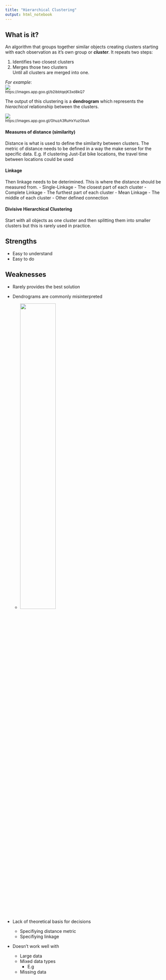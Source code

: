 ```yaml
---
title: "Hierarchical Clustering"
output: html_notebook
---
```


## What is it? 

An algorithm that groups together similar objects creating clusters starting with each observation as it's own group or ***cluster***. It repeats two steps:    

1. Identifies two closest clusters    
2. Merges those two clusters  
Until all clusters are merged into one. 

*For example*:  
![](clustering.gif)  
^https://images.app.goo.gl/b2ibbtqejK3xd8kQ7^


The output of this clustering is a **dendrogram** which represents the *hierachical* relationship between the clusters. 

![](cluster&dendrogram.gif)  
^https://images.app.goo.gl/GhuzA3RuHxYuzGbaA^  



#### Measures of distance (similarity)

Distance is what is used to define the similarity between clusters. The metric of distance needs to be defined in a way the make sense for the specific data. E.g. If clustering Just-Eat bike locations, the travel time between locations could be used

#### Linkage

Then linkage needs to be deterimined. This is where the distance should be measured from. 
- Single-Linkage
  - The closest part of each cluster
- Complete Linkage
  - The furthest part of each cluster
- Mean Linkage
  - The middle of each cluster
- Other defined connection

#### Divisive Hierarchical Clustering

Start with all objects as one cluster and then splitting them into smaller clusters but this is rarely used in practice.

## Strengths

- Easy to understand
- Easy to do

## Weaknesses

- Rarely provides the best solution
- Dendrograms are commonly misinterpreted

  - ![](dendrogram.png){height="50%" width="50%"}
  
- Lack of theoretical basis for decisions
  - Specifiying distance metric
  - Specifiying linkage
- Doesn't work well with 
  - Large data
  - Mixed data types
    - E.g 
  - Missing data